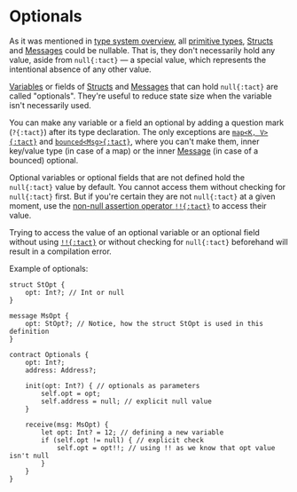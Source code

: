 # Optionals


As it was mentioned in [type system overview](/book/types#optionals), all [primitive types](/book/types#primitive-types), [Structs](/book/structs-and-messages#structs) and [Messages](/book/structs-and-messages#messages) could be nullable. That is, they don't necessarily hold any value, aside from `null{:tact}` — a special value, which represents the intentional absence of any other value.

[Variables](/book/statements#let) or fields of [Structs](/book/structs-and-messages#structs) and [Messages](/book/structs-and-messages#messages) that can hold `null{:tact}` are called "optionals". They're useful to reduce state size when the variable isn't necessarily used.

You can make any variable or a field an optional by adding a question mark (`?{:tact}`) after its type declaration. The only exceptions are [`map<K, V>{:tact}`](/book/maps) and [`bounced<Msg>{:tact}`](/book/bounced#bounced-messages-in-tact), where you can't make them, inner key/value type (in case of a map) or the inner [Message](/book/structs-and-messages#messages) (in case of a bounced) optional.

Optional variables or optional fields that are not defined hold the `null{:tact}` value by default. You cannot access them without checking for `null{:tact}` first. But if you're certain they are not `null{:tact}` at a given moment, use the [non-null assertion operator `!!{:tact}`](/book/operators#unary-non-null-assert) to access their value.

Trying to access the value of an optional variable or an optional field without using [`!!{:tact}`](/book/operators#unary-non-null-assert) or without checking for `null{:tact}` beforehand will result in a compilation error.

Example of optionals:

```tact
struct StOpt {
    opt: Int?; // Int or null
}

message MsOpt {
    opt: StOpt?; // Notice, how the struct StOpt is used in this definition
}

contract Optionals {
    opt: Int?;
    address: Address?;

    init(opt: Int?) { // optionals as parameters
        self.opt = opt;
        self.address = null; // explicit null value
    }

    receive(msg: MsOpt) {
        let opt: Int? = 12; // defining a new variable
        if (self.opt != null) { // explicit check
            self.opt = opt!!; // using !! as we know that opt value isn't null
        }
    }
}
```
